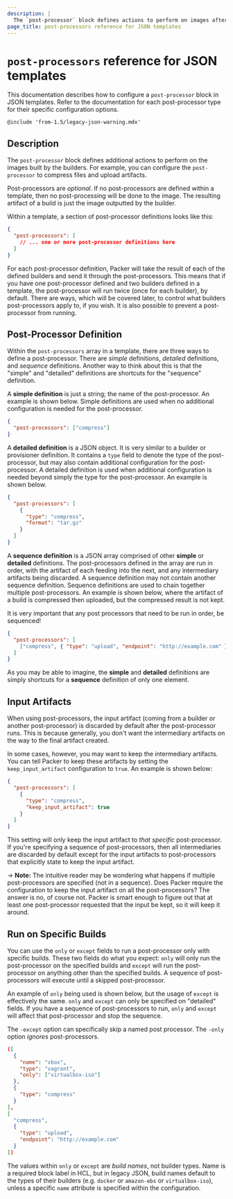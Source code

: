```yaml
---
description: |
  The `post-processor` block defines actions to perform on images after Packer builds them. Learn how to configure the `post-processor` block in JSON templates.
page_title: post-processors reference for JSON templates
---
```


# `post-processors` reference for JSON templates

This documentation describes how to configure a `post-processor` block in JSON
templates. Refer to the documentation for each post-processor type for their specific configuration options.

`@include 'from-1.5/legacy-json-warning.mdx'`

## Description

The `post-processor` block defines additional actions to perform on the images built by the builders. For example, you can configure the `post-processor` to compress files and upload artifacts.

Post-processors are _optional_. If no post-processors are defined within a
template, then no post-processing will be done to the image. The resulting
artifact of a build is just the image outputted by the builder.


Within a template, a section of post-processor definitions looks like this:

```json
{
  "post-processors": [
    // ... one or more post-processor definitions here
  ]
}
```

For each post-processor definition, Packer will take the result of each of the
defined builders and send it through the post-processors. This means that if
you have one post-processor defined and two builders defined in a template, the
post-processor will run twice (once for each builder), by default. There are
ways, which will be covered later, to control what builders post-processors
apply to, if you wish. It is also possible to prevent a post-processor from
running.

## Post-Processor Definition

Within the `post-processors` array in a template, there are three ways to
define a post-processor. There are _simple_ definitions, _detailed_
definitions, and _sequence_ definitions. Another way to think about this is
that the "simple" and "detailed" definitions are shortcuts for the "sequence"
definition.

A **simple definition** is just a string; the name of the post-processor. An
example is shown below. Simple definitions are used when no additional
configuration is needed for the post-processor.

```json
{
  "post-processors": ["compress"]
}
```

A **detailed definition** is a JSON object. It is very similar to a builder or
provisioner definition. It contains a `type` field to denote the type of the
post-processor, but may also contain additional configuration for the
post-processor. A detailed definition is used when additional configuration is
needed beyond simply the type for the post-processor. An example is shown
below.

```json
{
  "post-processors": [
    {
      "type": "compress",
      "format": "tar.gz"
    }
  ]
}
```

A **sequence definition** is a JSON array comprised of other **simple** or
**detailed** definitions. The post-processors defined in the array are run in
order, with the artifact of each feeding into the next, and any intermediary
artifacts being discarded. A sequence definition may not contain another
sequence definition. Sequence definitions are used to chain together multiple
post-processors. An example is shown below, where the artifact of a build is
compressed then uploaded, but the compressed result is not kept.

It is very important that any post processors that need to be run in order, be
sequenced!

```json
{
  "post-processors": [
    ["compress", { "type": "upload", "endpoint": "http://example.com" }]
  ]
}
```

As you may be able to imagine, the **simple** and **detailed** definitions are
simply shortcuts for a **sequence** definition of only one element.

## Input Artifacts

When using post-processors, the input artifact (coming from a builder or
another post-processor) is discarded by default after the post-processor runs.
This is because generally, you don't want the intermediary artifacts on the way
to the final artifact created.

In some cases, however, you may want to keep the intermediary artifacts. You
can tell Packer to keep these artifacts by setting the `keep_input_artifact`
configuration to `true`. An example is shown below:

```json
{
  "post-processors": [
    {
      "type": "compress",
      "keep_input_artifact": true
    }
  ]
}
```

This setting will only keep the input artifact to _that specific_
post-processor. If you're specifying a sequence of post-processors, then all
intermediaries are discarded by default except for the input artifacts to
post-processors that explicitly state to keep the input artifact.

-> **Note:** The intuitive reader may be wondering what happens if multiple
post-processors are specified (not in a sequence). Does Packer require the
configuration to keep the input artifact on all the post-processors? The answer
is no, of course not. Packer is smart enough to figure out that at least one
post-processor requested that the input be kept, so it will keep it around.

## Run on Specific Builds

You can use the `only` or `except` fields to run a post-processor only with
specific builds. These two fields do what you expect: `only` will only run the
post-processor on the specified builds and `except` will run the post-processor
on anything other than the specified builds. A sequence of post-processors will
execute until a skipped post-processor.

An example of `only` being used is shown below, but the usage of `except` is
effectively the same. `only` and `except` can only be specified on "detailed"
fields. If you have a sequence of post-processors to run, `only` and `except`
will affect that post-processor and stop the sequence.

The `-except` option can specifically skip a named post processor. The `-only`
option _ignores_ post-processors.

```json
([
  {
    "name": "vbox",
    "type": "vagrant",
    "only": ["virtualbox-iso"]
  },
  {
    "type": "compress"
  }
],
[
  "compress",
  {
    "type": "upload",
    "endpoint": "http://example.com"
  }
])
```

The values within `only` or `except` are _build names_, not builder types.
Name is a required block label in HCL, but in legacy JSON, build names default
to the types of their builders (e.g. `docker` or `amazon-ebs` or
`virtualbox-iso`), unless a specific `name` attribute is specified within the
configuration.
